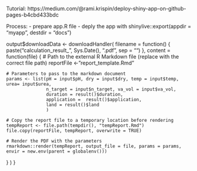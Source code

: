 Tutorial:
https://medium.com/@rami.krispin/deploy-shiny-app-on-github-pages-b4cbd433bdc

Process:
- prepare app.R file
- deply the app with shinylive::export(appdir = "myapp", destdir = "docs")


#################################
output$downloadData <- downloadHandler(
  filename = function() {
    paste("calculation_result_", Sys.Date(), ".pdf", sep = "")
  },
  content = function(file) {
    # Path to the external R Markdown file (replace with the correct file path)
    reportFile <- "report_template.Rmd"

    # Parameters to pass to the markdown document
    params <- list(pH = input$pH, dry = input$dry, temp = input$temp, urea= input$urea,
                   n_target = input$n_target, va_vol = input$va_vol,
                   duration = result()$duration,
                   application =  result()$application,
                   land = result()$land
                   )

    # Copy the report file to a temporary location before rendering
    tempReport <- file.path(tempdir(), "tempReport.Rmd")
    file.copy(reportFile, tempReport, overwrite = TRUE)

    # Render the PDF with the parameters
    rmarkdown::render(tempReport, output_file = file, params = params, envir = new.env(parent = globalenv()))
  }
)
}
